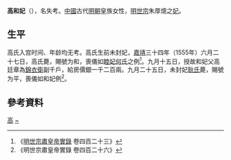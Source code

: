 {{東亞女性歷史人物
|名稱 =和妃高氏
|身份 =明朝妃嫔
|位號=妃
|徽號=和
|逝世年=1555年
|墳墓=北京金山
|夫=[[嘉靖帝|嘉靖帝]]
}}
'''高和妃'''（{{bd|16世纪|？|1555年||catIdx=G}}），名失考。[[中國|中國]]古代[[明朝|明朝]]皇族女性，[[明世宗|明世宗]]朱厚熜之[[妃|妃]]。

==生平==
高氏入宫时间、年龄均无考。高氏生前未封妃，[[嘉靖|嘉靖]]三十四年（1555年）六月二十七日，高氏薨，賜號为和，喪儀如[[何睦妃|睦妃何氏]]之例<ref>《[[明實錄|明世宗肅皇帝實錄]] 卷四百二十三》</ref>。九月十五日，授故和妃父高廷章為[[錦衣衛|錦衣衛]]副千戶，給房價銀一千二百兩。九月二十五日，未封妃[[耿平妃_(明世宗)|耿氏]]薨，賜號为平，喪儀如和妃例<ref>《明世宗肅皇帝實錄 卷四百二十六》</ref>。

== 參考資料 ==
{{reflist}}

{{明世宗皇室}}

[[Category:明世宗妃|高]]
[[Category:高姓|~]]